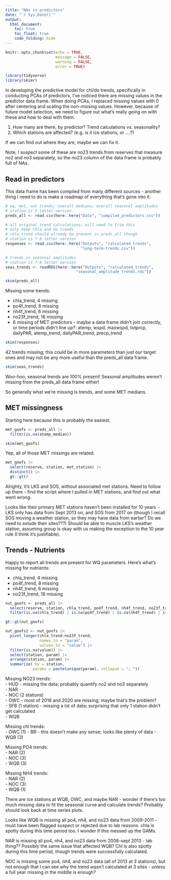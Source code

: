 ```yaml
---
title: "NAs in predictors"
date: "`r Sys.Date()`"
output: 
  html_document:
    toc: true
    toc_float: true
    code_folding: hide
---
```


```r
knitr::opts_chunk$set(echo = TRUE,
                      message = FALSE,
                      warning = FALSE,
                      error = TRUE)

library(tidyverse)
library(skimr)
```

In developing the predictive model for chl/do trends, specifically in conducting PCAs of predictors, I've noticed there are missing values in the predictor data frame. When doing PCAs, I replaced missing values with 0 after centering and scaling the non-missing values. However, because of future model selection, we need to figure out what's really going on with these and how to deal with them.  

1.  How many are there, by predictor?  Trend calculations vs. seasonality?  
2.  Which stations are affected? (e.g. is it ice stations, or ....?)  

If we can find out where they are, maybe we can fix it.  

Note, I suspect some of these are no23 trends from reserves that measure no2 and no3 separately, so the no23 column of the data frame is probably full of NAs.  

## Read in predictors  

This data frame has been compiled from many different sources - another thing I need to do is make a roadmap of everything that's gone into it.  

```r
# wq, met, nut trends; overall medians; overall seasonal amplitudes
# station is 5-letter version
preds_all <- read.csv(here::here("Data", "compiled_predictors.csv"))

# all original trend calculations; will need to trim this
# only keep chla and do trends
# chla trend should already be present in preds_all though
# station is 7-8 letter version
responses <- read.csv(here::here("Outputs", "calculated_trends",
                                 "long-term-trends.csv"))

# trends in seasonal amplitudes
# station is 7-8 letter version
seas_trends <- readRDS(here::here("Outputs", "calculated_trends", 
                               "seasonal_amplitude_trends.rds"))

```

```r
skim(preds_all)
```

Missing some trends:  

-  chla_trend, 4 missing  
-  po4f_trend, 8 missing  
-  nh4f_trend, 6 missing  
-  no23f_trend, 16 missing  
-  6 missing of MET predictors - maybe a data frame didn't join correctly, or time periods didn't line up?: atemp, wspd, maxwspd, totprcp, dailyPAR, atemp_trend, dailyPAR_trend, precp_trend


```r
skim(responses)
```

42 trends missing; this could be in more parameters than just our target ones and may not be any more useful than the preds_all data frame.  

```r
skim(seas_trends)
```

Woo-hoo, seasonal trends are 100% present! Seasonal amplitudes weren't missing from the preds_all data frame either!  


So generally what we're missing is trends, and some MET medians.  


## MET missingness  

Starting here because this is probably the easiest.  

```r
met_goofs <- preds_all |> 
  filter(is.na(atemp_median))

skim(met_goofs)
```

Yep, all of those MET missings are related.  

```r
met_goofs |> 
  select(reserve, station, met_station) |> 
  distinct() |> 
  gt::gt()
```

Alrighty, it's LKS and SOS, without associated met stations. Need to follow up there - find the script where I pulled in MET stations, and find out what went wrong.  

Looks like their primary MET stations haven't been installed for 10 years - LKS only has data from Sept 2013 on, and SOS from 2017 on (though I recall SOS moving a weather station, so they may have data from earlier? Do we need to exlude their sites???)  Should be able to muscle LKS's weather station, assuming group is okay with us making the exception to the 10 year rule (I think it's justifiable).  


## Trends - Nutrients  

Happy to report all trends are present for WQ parameters. Here's what's missing for nutrients:  

-  chla_trend, 4 missing  
-  po4f_trend, 8 missing  
-  nh4f_trend, 6 missing  
-  no23f_trend, 16 missing   

```r
nut_goofs <- preds_all |> 
  select(reserve, station, chla_trend, po4f_trend, nh4f_trend, no23f_trend) |> 
  filter(is.na(chla_trend) | is.na(po4f_trend) | is.na(nh4f_trend) | is.na(no23f_trend))

gt::gt(nut_goofs)
```

```r
nut_goofs2 <- nut_goofs |> 
  pivot_longer(chla_trend:no23f_trend,
               names_to = "param",
               values_to = "value") |> 
  filter(is.na(value)) |> 
  select(station, param) |> 
  arrange(station, param) |> 
  summarize(.by = station,
            params = paste(unique(param), collapse = "; "))
```


Missing NO23 trends:  
-  HUD  - missing the data; probably quantify no2 and no3 separately  
-  NAR  
-  NOC (2 stations)  
-  OWC  - most of 2018 and 2020 are missing; maybe that's the problem?  
-  SFB (1 station)  - missing a lot of data; surprising that only 1 station didn't get calculated  
-  WQB  

Missing chl trends:  
-  OWC (1)  - BR - this doesn't make any sense; looks like plenty of data
-  WQB (3)  

Missing PO4 trends:  
-  NAR (2)  
-  NOC (3)  
-  WQB (3)  

Missing NH4 trends:  
-  NAR (2)  
-  NOC (3)  
-  WQB (1)  


There are ice stations at WQB, OWC, and maybe NAR - wonder if there's too much missing data to fit the seasonal curve and calculate trends? Probably should look back at time series plots.  


Looks like WQB is missing all po4, nh4, and no23 data from 2009-2011 - must have been flagged suspect or rejected due to lab reasons. chla is spotty during this time period too. I wonder if this messed up the GAMs.   

NAR is missing all po4, nh4, and no23 data from 2008-sept 2013 - lab thing?? Possibly the same issue that affected WQB? Chl is also spotty during this time period, though trends were successfully calculated.  

NOC is missing some po4, nh4, and no23 data (all of 2013 at 3 stations), but not enough that I can see why the trend wasn't calculated at 3 sites - unless a full year missing in the middle is enough?  
